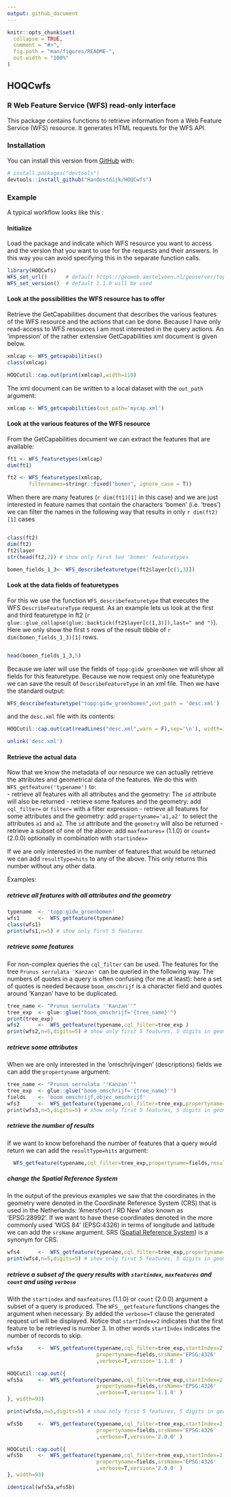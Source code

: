 ```yaml
---
output: github_document
---
```


<!-- README.md is generated from README.Rmd. Please edit that file -->

```r
knitr::opts_chunk$set(
  collapse = TRUE,
  comment = "#>",
  fig.path = "man/figures/README-",
  out.width = "100%"
)
```

## HOQCwfs

<!-- badges: start -->
<!-- badges: end -->

### R Web Feature Service (WFS) read-only interface
This package contains functions to retrieve information from a Web Feature Service (WFS) resource. 
It generates HTML requests for the WFS API.

### Installation

You can install this version from [GitHub](https://github.com/) with:

``` r
# install.packages("devtools")
devtools::install_github("HanOostdijk/HOQCwfs")
```

### Example

A typical workflow looks like this :

#### Initialize
Load the package and indicate which WFS resource you want to access and the version that you want to use for the requests and their answers. 
In this way you can avoid specifying this in the separate function calls.

```r
library(HOQCwfs)
WFS_set_url()      # default https://geoweb.amstelveen.nl/geoserver/topp/wfs will be used
WFS_set_version()  # default 1.1.0 will be used
```

#### Look at the possibilities the WFS resource has to offer 
Retrieve the GetCapabilities document that describes the various features of the WFS resource and the actions that can be done. Because I have only read-access to WFS resources I am most interested in the query actions. An 'impression' of the rather extensive GetCapabilities xml document is given below.
```r
xmlcap <- WFS_getcapabilities()  
class(xmlcap)
```
```r
HOQCutil::cap.out(print(xmlcap),width=110)
```
The xml document can be written to a local dataset with the `out_path` argument:
```r
xmlcap <- WFS_getcapabilities(out_path='mycap.xml') 
```

#### Look at the various features of the WFS resource
From the GetCapabilities document we can extract the features that are available:
```r
ft1 <- WFS_featuretypes(xmlcap)
dim(ft1)
```
```r
ft2 <- WFS_featuretypes(xmlcap,
       filternames=stringr::fixed("bomen", ignore_case = T))
```
When there are many features (`r dim(ft1)[1]` in this case) and we are just interested in feature names that contain the characters 'bomen' (i.e. 'trees') we can filter the names in the following way that results in only `r dim(ft2)[1]` cases
```r
```
```r
class(ft2)
dim(ft2)
ft2$layer
str(head(ft2,2)) # show only first two 'bomen' featuretypes 
```
```r
bomen_fields_1_3<- WFS_describefeaturetype(ft2$layer[c(1,3)])
```

#### Look at the data fields of featuretypes
For this we use the function `WFS_describefeaturetype` that executes the WFS `DescribeFeatureType` request. 
As an example lets us look at the first and third featuretype in ft2 (`r glue::glue_collapse(glue::backtick(ft2$layer[c(1,3)]),last=" and ")`). Here we only show the first `5` rows of the result tibble of `r dim(bomen_fields_1_3)[1]` rows.
```r
```
```r
head(bomen_fields_1_3,5)
```
Because we later will use the fields of `topp:gidw_groenbomen` we will show all fields for this featuretype. Because we now request only one featuretype we can save the result of `DescribeFeatureType` in an xml file. Then we have the standard output:
```r
WFS_describefeaturetype("topp:gidw_groenbomen",out_path = 'desc.xml')
```
and the `desc.xml` file with its contents:
```r
HOQCutil::cap.out(cat(readLines("desc.xml",warn = F),sep='\n'), width=110) 
```
```r
unlink('desc.xml')
```

#### Retrieve the actual data
Now that we know the metadata of our resource we can actually retrieve the attributes and geometrical data of the features. We do this with `WFS_getfeature('typename')` to:  
- retrieve all features with all attributes and the geometry: The `id` attribute will also be returned 
- retrieve some features and the geometry: add `cql_filter=` or `filter=` with a filter expression
- retrieve all features for some attributes and the geometry: add `propertyname='a1,a2'` to select the attributes `a1` and `a2`. The `id` attribute and the `geometry` will also be returned 
- retrieve a subset of one of the above: add `maxfeatures=` (1.1.0) or `count=` (2.0.0) optionally in combination with `startindex=`

If we are only interested in the number of features that would be returned we can add `resultType=hits` to any of the above. This only returns this number without any other data.

Examples:

##### retrieve all features with all attributes and the geometry
```r
typename  <- 'topp:gidw_groenbomen'
wfs1      <-  WFS_getfeature(typename)
class(wfs1)
print(wfs1,n=5) # show only first 5 features
```


##### retrieve some features 
For non-complex queries the `cql_filter` can be used. The features for the tree `Prunus serrulata 'Kanzan'` can be queried in the following way. The numbers of quotes in a query is often confusing (for me at least): here a set of quotes is needed because `boom_omschrijf` is a character field and quotes around 'Kanzan' have to be duplicated. 

```r
tree_name <- "Prunus serrulata ''Kanzan''"  
tree_exp  <- glue::glue("boom_omschrijf='{tree_name}'")
print(tree_exp)
wfs2      <-  WFS_getfeature(typename,cql_filter=tree_exp )
print(wfs2,n=5,digits=5) # show only first 5 features, 5 digits in geometry
```

##### retrieve some attributes 
When we are only interested in the 'omschrijvingen' (descriptions) fields we can add the `propertyname` argument:

```r
tree_name <- "Prunus serrulata ''Kanzan''"  
tree_exp  <- glue::glue("boom_omschrijf='{tree_name}'")
fields    <- 'boom_omschrijf,objec_omschrijf'
wfs3      <-  WFS_getfeature(typename,cql_filter=tree_exp,propertyname=fields )
print(wfs3,n=5,digits=5) # show only first 5 features, 5 digits in geometry
```

##### retrieve the number of results 
If we want to know beforehand the number of features that a query would return we can add the `resultType=hits` argument:

```r
  WFS_getfeature(typename,cql_filter=tree_exp,propertyname=fields,resultType='hits' )
```

##### change the Spatial Reference System  
In the output of the previous examples we saw that the coordinates in the geometry were denoted in the Coordinate Reference System (CRS) that is used in the Netherlands: 'Amersfoort / RD New' also known as 'EPSG:28992'. If we want to have these coordinates denoted in the more commonly used 'WGS 84' (EPSG:4326) in terms of longitude and latitude we can add the `srsName` argument. SRS ([Spatial Reference System](https://en.wikipedia.org/wiki/Spatial_reference_system)) is a synonym for CRS.

```r
wfs4      <-  WFS_getfeature(typename,cql_filter=tree_exp,propertyname=fields,srsName='EPSG:4326' )
print(wfs4,n=5,digits=5) # show only first 5 features, 5 digits in geometry
```

##### retrieve a subset of the query results with `startindex`, `maxfeatures` and `count` and using `verbose` 
With the `startindex` and `maxfeatures` (1.1.0) or `count` (2.0.0) argument a subset of a query is produced. The `WFS__getfeature` functions changes the argument when necessary. By added the `verbose=T` clause the generated request url will be displayed. Notice that `startIndex=2` indicates that the first feature to be retrieved is number 3. In other words `startIndex` indicates the number of records to skip.

```r
wfs5a     <-  WFS_getfeature(typename,cql_filter=tree_exp,startIndex=2,maxfeatures=6,
                             propertyname=fields,srsName='EPSG:4326'
                             ,verbose=T,version='1.1.0' )
```
```r

HOQCutil::cap.out({
wfs5a     <-  WFS_getfeature(typename,cql_filter=tree_exp,startIndex=2,maxfeatures=6,
                             propertyname=fields,srsName='EPSG:4326'
                             ,verbose=T,version='1.1.0' )  
}, width=93)
```
```r
print(wfs5a,n=5,digits=5) # show only first 5 features, 5 digits in geometry
```

```r
wfs5b     <-  WFS_getfeature(typename,cql_filter=tree_exp,startIndex=2,maxfeatures=6,
                             propertyname=fields,srsName='EPSG:4326'
                             ,verbose=T,version='2.0.0' )
```
```r
HOQCutil::cap.out({
wfs5b     <-  WFS_getfeature(typename,cql_filter=tree_exp,startIndex=2,maxfeatures=6,
                             propertyname=fields,srsName='EPSG:4326'
                             ,verbose=T,version='2.0.0' )
}, width=93)
```
```r
identical(wfs5a,wfs5b)
```







